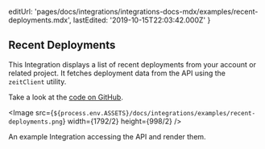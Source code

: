 
  editUrl:
    'pages/docs/integrations/integrations-docs-mdx/examples/recent-deployments.mdx',
  lastEdited: '2019-10-15T22:03:42.000Z'
}

## Recent Deployments

This Integration displays a list of recent deployments from your <OrgName /> account or related project.
It fetches deployment data from the <OrgName /> API using the `zeitClient` utility.

Take a look at the [code on GitHub](https://github.com/zeit/integrations/tree/master/recent-deployments).

<Image
  src={`${process.env.ASSETS}/docs/integrations/examples/recent-deployments.png`}
  width={1792/2}
  height={998/2}
/>
<Caption>An example Integration accessing the <OrgName /> API and render them.</Caption>
